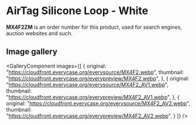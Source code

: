 
# AirTag Silicone Loop - White

<Callout type='info' emoji='👉🏻'>**MX4F2ZM** is an order number for this product, used for search engines, auction websites and such.</Callout>

## Image gallery

<GalleryComponent
    images={[
      {
        original: "https://cloudfront.everycase.org/everysource/MX4F2.webp",
        thumbnail: "https://cloudfront.everycase.org/everypreview/MX4F2.webp",
      },
      {
        original: "https://cloudfront.everycase.org/everysource/MX4F2_AV1.webp",
        thumbnail: "https://cloudfront.everycase.org/everypreview/MX4F2_AV1.webp",
      },
      {
        original: "https://cloudfront.everycase.org/everysource/MX4F2_AV2.webp",
        thumbnail: "https://cloudfront.everycase.org/everypreview/MX4F2_AV2.webp",
      }
    ]}
  />
